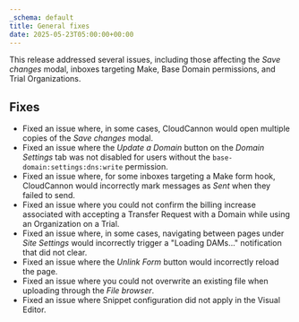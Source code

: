 ```yaml
---
_schema: default
title: General fixes
date: 2025-05-23T05:00:00+00:00
---
```

This release addressed several issues, including those affecting the *Save changes* modal, inboxes targeting Make, Base Domain permissions, and Trial Organizations.

## Fixes

* Fixed an issue where, in some cases, CloudCannon would open multiple copies of the *Save changes* modal.
* Fixed an issue where the *Update a Domain* button on the *Domain Settings* tab was not disabled for users without the `base-domain:settings:dns:write` permission.
* Fixed an issue where, for some inboxes targeting a Make form hook, CloudCannon would incorrectly mark messages as *Sent* when they failed to send.
* Fixed an issue where you could not confirm the billing increase associated with accepting a Transfer Request with a Domain while using an Organization on a Trial.
* Fixed an issue where, in some cases, navigating between pages under *Site Settings* would incorrectly trigger a "Loading DAMs..." notification that did not clear.
* Fixed an issue where the *Unlink Form* button would incorrectly reload the page.
* Fixed an issue where you could not overwrite an existing file when uploading through the *File browser*.
* Fixed an issue where Snippet configuration did not apply in the Visual Editor.